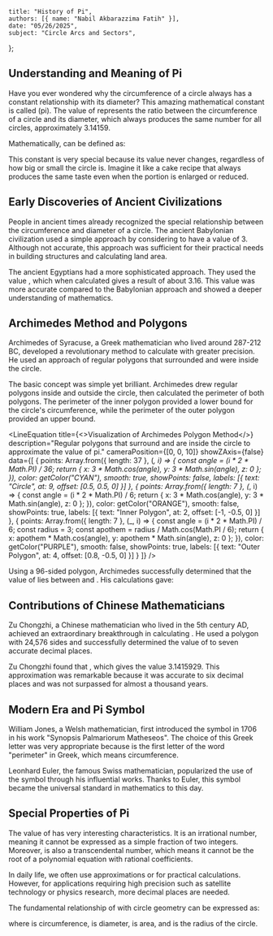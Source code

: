     title: "History of Pi",
    authors: [{ name: "Nabil Akbarazzima Fatih" }],
    date: "05/26/2025",
    subject: "Circle Arcs and Sectors",
};


## Understanding and Meaning of Pi

Have you ever wondered why the circumference of a circle always has a constant relationship with its diameter? This amazing mathematical constant is called <InlineMath math="\pi" /> (pi). The value of <InlineMath math="\pi" /> represents the ratio between the circumference of a circle and its diameter, which always produces the same number for all circles, approximately 3.14159.

Mathematically, <InlineMath math="\pi" /> can be defined as:

<BlockMath math="\pi = \frac{\text{circle circumference}}{\text{circle diameter}}" />

This constant is very special because its value never changes, regardless of how big or small the circle is. Imagine it like a cake recipe that always produces the same taste even when the portion is enlarged or reduced.

## Early Discoveries of Ancient Civilizations

People in ancient times already recognized the special relationship between the circumference and diameter of a circle. The ancient Babylonian civilization used a simple approach by considering <InlineMath math="\pi" /> to have a value of 3. Although not accurate, this approach was sufficient for their practical needs in building structures and calculating land area.

The ancient Egyptians had a more sophisticated approach. They used the value <InlineMath math="\pi \approx \frac{256}{81}" />, which when calculated gives a result of about 3.16. This value was more accurate compared to the Babylonian approach and showed a deeper understanding of mathematics.

<div className="flex flex-col gap-4">
<BlockMath math="\frac{256}{81} = 3.160..." />
</div>

## Archimedes Method and Polygons

Archimedes of Syracuse, a Greek mathematician who lived around 287-212 BC, developed a revolutionary method to calculate <InlineMath math="\pi" /> with greater precision. He used an approach of regular polygons that surrounded and were inside the circle.

The basic concept was simple yet brilliant. Archimedes drew regular polygons inside and outside the circle, then calculated the perimeter of both polygons. The perimeter of the inner polygon provided a lower bound for the circle's circumference, while the perimeter of the outer polygon provided an upper bound.

<LineEquation
  title={<>Visualization of Archimedes Polygon Method</>}
  description="Regular polygons that surround and are inside the circle to approximate the value of pi."
  cameraPosition={[0, 0, 10]}
  showZAxis={false}
  data={[
    {
      points: Array.from({ length: 37 }, (_, i) => {
        const angle = (i * 2 * Math.PI) / 36;
        return {
          x: 3 * Math.cos(angle),
          y: 3 * Math.sin(angle),
          z: 0
        };
      }),
      color: getColor("CYAN"),
      smooth: true,
      showPoints: false,
      labels: [{ text: "Circle", at: 9, offset: [0.5, 0.5, 0] }]
    },
    {
      points: Array.from({ length: 7 }, (_, i) => {
        const angle = (i * 2 * Math.PI) / 6;
        return {
          x: 3 * Math.cos(angle),
          y: 3 * Math.sin(angle),
          z: 0
        };
      }),
      color: getColor("ORANGE"),
      smooth: false,
      showPoints: true,
      labels: [{ text: "Inner Polygon", at: 2, offset: [-1, -0.5, 0] }]
    },
    {
      points: Array.from({ length: 7 }, (_, i) => {
        const angle = (i * 2 * Math.PI) / 6;
        const radius = 3;
        const apothem = radius / Math.cos(Math.PI / 6);
        return {
          x: apothem * Math.cos(angle),
          y: apothem * Math.sin(angle),
          z: 0
        };
      }),
      color: getColor("PURPLE"),
      smooth: false,
      showPoints: true,
      labels: [{ text: "Outer Polygon", at: 4, offset: [0.8, -0.5, 0] }]
    }
  ]}
/>

Using a 96-sided polygon, Archimedes successfully determined that the value of <InlineMath math="\pi" /> lies between <InlineMath math="\frac{223}{71}" /> and <InlineMath math="\frac{22}{7}" />. His calculations gave:

<div className="flex flex-col gap-4">
<BlockMath math="3.1408 < \pi < 3.1429" />
</div>

## Contributions of Chinese Mathematicians

Zu Chongzhi, a Chinese mathematician who lived in the 5th century AD, achieved an extraordinary breakthrough in calculating <InlineMath math="\pi" />. He used a polygon with 24,576 sides and successfully determined the value of <InlineMath math="\pi" /> to seven accurate decimal places.

Zu Chongzhi found that <InlineMath math="\pi \approx \frac{355}{113}" />, which gives the value 3.1415929. This approximation was remarkable because it was accurate to six decimal places and was not surpassed for almost a thousand years.

<div className="flex flex-col gap-4">
<BlockMath math="\frac{355}{113} = 3.1415929..." />
</div>

## Modern Era and Pi Symbol

William Jones, a Welsh mathematician, first introduced the symbol <InlineMath math="\pi" /> in 1706 in his work "Synopsis Palmariorum Matheseos". The choice of this Greek letter was very appropriate because <InlineMath math="\pi" /> is the first letter of the word "perimeter" in Greek, which means circumference.

Leonhard Euler, the famous Swiss mathematician, popularized the use of the symbol <InlineMath math="\pi" /> through his influential works. Thanks to Euler, this symbol became the universal standard in mathematics to this day.

## Special Properties of Pi

The value of <InlineMath math="\pi" /> has very interesting characteristics. It is an irrational number, meaning it cannot be expressed as a simple fraction of two integers. Moreover, <InlineMath math="\pi" /> is also a transcendental number, which means it cannot be the root of a polynomial equation with rational coefficients.

In daily life, we often use approximations <InlineMath math="\pi \approx 3.14" /> or <InlineMath math="\pi \approx \frac{22}{7}" /> for practical calculations. However, for applications requiring high precision such as satellite technology or physics research, more decimal places are needed.

The fundamental relationship of <InlineMath math="\pi" /> with circle geometry can be expressed as:

<div className="flex flex-col gap-4">
<BlockMath math="C = \pi \cdot d" />
<BlockMath math="A = \pi \cdot r^2" />
</div>

where <InlineMath math="C" /> is circumference, <InlineMath math="d" /> is diameter, <InlineMath math="A" /> is area, and <InlineMath math="r" /> is the radius of the circle.